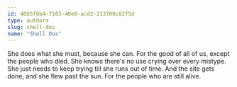 ```yaml
---
id: 40b5f6b4-7103-40e8-acd2-213700c82f5d
type: authors
slug: shell-dos
name: "Shell Dos"
---
```


She does what she must, because she can. For the good of all of us, except the people who died. She knows there's no use crying over every mistype. She just needs to keep trying till she runs out of time. And the site gets done, and she flew past the sun. For the people who are still alive.
